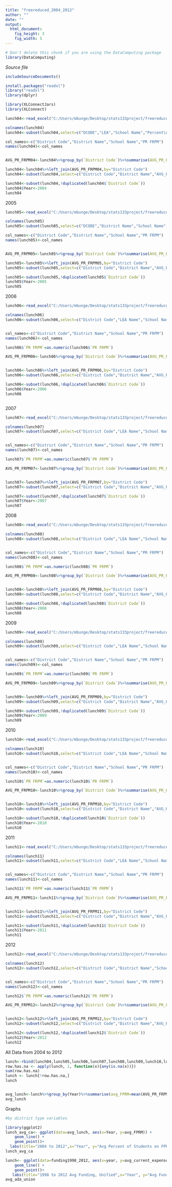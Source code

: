 ---
title: "freereduced_2004_2012"
author: ""
date: ""
output: 
  html_document:
    fig_height: 3
    fig_width: 5
---
<!-- Don't edit in between this line and the one below -->
```{r include=FALSE}
# Don't delete this chunk if you are using the DataComputing package
library(DataComputing)
```
*Source file* 
```{r, results='asis', echo=FALSE}
includeSourceDocuments()
```
<!-- Don't edit the material above this line -->

```{r}
install.packages("readxl")
library("readxl")
library(dplyr)
```
```{r}
library(XLConnectJars)
library(XLConnect)

```

```{r}

lunch04<-read_excel("C:/Users/mbunge/Desktop/stats133project/freereduced/2004.xls", sheet = 2)

colnames(lunch04)
lunch04<-subset(lunch04,select=c("DCODE","LEA","School Name","Percent\nFRPM"))

col_names<-c("District Code","District Name","School Name","PR FRPM")
names(lunch04)<-col_names


AVG_PR_FRPM04<-lunch04%>%group_by(`District Code`)%>%summarise(AVG_PR_FRPM=mean(`PR FRPM`))

lunch04<-lunch04%>%left_join(AVG_PR_FRPM04,by="District Code")
lunch04<-subset(lunch04,select=c("District Code","District Name","AVG_PR_FRPM"))

lunch04<-subset(lunch04,!duplicated(lunch04$`District Code`))
lunch04$Year<-2004
lunch04
```

2005
```{r}
lunch05<-read_excel("C:/Users/mbunge/Desktop/stats133project/freereduced/2005.xls", sheet = 2)

colnames(lunch05)
lunch05<-subset(lunch05,select=c("DCODE","District Name","School Name","Percent FRPM"))

col_names<-c("District Code","District Name","School Name","PR FRPM")
names(lunch05)<-col_names


AVG_PR_FRPM05<-lunch05%>%group_by(`District Code`)%>%summarise(AVG_PR_FRPM=mean(`PR FRPM`))

lunch05<-lunch05%>%left_join(AVG_PR_FRPM05,by="District Code")
lunch05<-subset(lunch05,select=c("District Code","District Name","AVG_PR_FRPM"))

lunch05<-subset(lunch05,!duplicated(lunch05$`District Code`))
lunch05$Year<-2005
lunch05
```
2006
```{r}
lunch06<-read_excel("C:/Users/mbunge/Desktop/stats133project/freereduced/2006.xls", sheet = 2)

colnames(lunch06)
lunch06<-subset(lunch06,select=c("District Code","LEA Name","School Name","October 2006 Percent FRPM"))


col_names<-c("District Code","District Name","School Name","PR FRPM")
names(lunch06)<-col_names

lunch06$`PR FRPM`=as.numeric(lunch06$`PR FRPM`)

AVG_PR_FRPM06<-lunch06%>%group_by(`District Code`)%>%summarise(AVG_PR_FRPM=mean(`PR FRPM`))


lunch06<-lunch06%>%left_join(AVG_PR_FRPM06,by="District Code")
lunch06<-subset(lunch06,select=c("District Code","District Name","AVG_PR_FRPM"))

lunch06<-subset(lunch06,!duplicated(lunch06$`District Code`))
lunch06$Year<-2006
lunch06



```

2007
```{r}
lunch07<-read_excel("C:/Users/mbunge/Desktop/stats133project/freereduced/2007.xls", sheet = 2)

colnames(lunch07)
lunch07<-subset(lunch07,select=c("District Code","LEA Name","School Name","October 2007 Percent FRPM"))


col_names<-c("District Code","District Name","School Name","PR FRPM")
names(lunch07)<-col_names

lunch07$`PR FRPM`=as.numeric(lunch07$`PR FRPM`)

AVG_PR_FRPM07<-lunch07%>%group_by(`District Code`)%>%summarise(AVG_PR_FRPM=mean(`PR FRPM`))


lunch07<-lunch07%>%left_join(AVG_PR_FRPM07,by="District Code")
lunch07<-subset(lunch07,select=c("District Code","District Name","AVG_PR_FRPM"))

lunch07<-subset(lunch07,!duplicated(lunch07$`District Code`))
lunch07$Year<-2007
lunch07
```

2008
```{r}
lunch08<-read_excel("C:/Users/mbunge/Desktop/stats133project/freereduced/2008.xls", sheet = 2)

colnames(lunch08)
lunch08<-subset(lunch08,select=c("District Code","LEA Name","School Name","October 2008 Percent FRPM"))


col_names<-c("District Code","District Name","School Name","PR FRPM")
names(lunch08)<-col_names

lunch08$`PR FRPM`=as.numeric(lunch08$`PR FRPM`)

AVG_PR_FRPM08<-lunch08%>%group_by(`District Code`)%>%summarise(AVG_PR_FRPM=mean(`PR FRPM`))


lunch08<-lunch08%>%left_join(AVG_PR_FRPM08,by="District Code")
lunch08<-subset(lunch08,select=c("District Code","District Name","AVG_PR_FRPM"))

lunch08<-subset(lunch08,!duplicated(lunch08$`District Code`))
lunch08$Year<-2008
lunch08
```

2009
```{r}
lunch09<-read_excel("C:/Users/mbunge/Desktop/stats133project/freereduced/2009.xls", sheet = 2)

colnames(lunch09)
lunch09<-subset(lunch09,select=c("District Code","LEA Name","School Name","October 2009 Percent FRPM"))


col_names<-c("District Code","District Name","School Name","PR FRPM")
names(lunch09)<-col_names

lunch09$`PR FRPM`=as.numeric(lunch09$`PR FRPM`)

AVG_PR_FRPM09<-lunch09%>%group_by(`District Code`)%>%summarise(AVG_PR_FRPM=mean(`PR FRPM`))


lunch09<-lunch09%>%left_join(AVG_PR_FRPM09,by="District Code")
lunch09<-subset(lunch09,select=c("District Code","District Name","AVG_PR_FRPM"))

lunch09<-subset(lunch09,!duplicated(lunch09$`District Code`))
lunch09$Year<-2009
lunch09
```

2010
```{r}
lunch10<-read_excel("C:/Users/mbunge/Desktop/stats133project/freereduced/2010.xls", sheet = 2)

colnames(lunch10)
lunch10<-subset(lunch10,select=c("District Code","LEA Name","School Name","October 2010 Percent FRPM"))


col_names<-c("District Code","District Name","School Name","PR FRPM")
names(lunch10)<-col_names

lunch10$`PR FRPM`=as.numeric(lunch10$`PR FRPM`)

AVG_PR_FRPM10<-lunch10%>%group_by(`District Code`)%>%summarise(AVG_PR_FRPM=mean(`PR FRPM`))


lunch10<-lunch10%>%left_join(AVG_PR_FRPM10,by="District Code")
lunch10<-subset(lunch10,select=c("District Code","District Name","AVG_PR_FRPM"))

lunch10<-subset(lunch10,!duplicated(lunch10$`District Code`))
lunch10$Year<-2010
lunch10
```


2011
```{r}
lunch11<-read_excel("C:/Users/mbunge/Desktop/stats133project/freereduced/2011.xls", sheet = 2)

colnames(lunch11)
lunch11<-subset(lunch11,select=c("District Code","LEA Name","School Name","October 2011 Percent FRPM"))


col_names<-c("District Code","District Name","School Name","PR FRPM")
names(lunch11)<-col_names

lunch11$`PR FRPM`=as.numeric(lunch11$`PR FRPM`)

AVG_PR_FRPM11<-lunch11%>%group_by(`District Code`)%>%summarise(AVG_PR_FRPM=mean(`PR FRPM`))


lunch11<-lunch11%>%left_join(AVG_PR_FRPM11,by="District Code")
lunch11<-subset(lunch11,select=c("District Code","District Name","AVG_PR_FRPM"))

lunch11<-subset(lunch11,!duplicated(lunch11$`District Code`))
lunch11$Year<-2011
lunch11

```

2012
```{r}
lunch12<-read_excel("C:/Users/mbunge/Desktop/stats133project/freereduced/2012.xls", sheet = 2)

colnames(lunch12)
lunch12<-subset(lunch12,select=c("District Code","District Name","School Name","October 2012 Percent (%) Eligible FRPM \n(Ages 5-17)"))


col_names<-c("District Code","District Name","School Name","PR FRPM")
names(lunch12)<-col_names

lunch12$`PR FRPM`=as.numeric(lunch12$`PR FRPM`)

AVG_PR_FRPM12<-lunch12%>%group_by(`District Code`)%>%summarise(AVG_PR_FRPM=mean(`PR FRPM`))


lunch12<-lunch12%>%left_join(AVG_PR_FRPM12,by="District Code")
lunch12<-subset(lunch12,select=c("District Code","District Name","AVG_PR_FRPM"))

lunch12<-subset(lunch12,!duplicated(lunch12$`District Code`))
lunch12$Year<-2012
lunch12

```

All Data from 2004 to 2012
```{r}
lunch<-rbind(lunch04,lunch05,lunch06,lunch07,lunch08,lunch09,lunch10,lunch11,lunch12)
row.has.na <- apply(lunch, 1, function(x){any(is.na(x))})
sum(row.has.na)
lunch <- lunch[!row.has.na,]
lunch


avg_lunch<-lunch%>%group_by(Year)%>%summarise(avg_FPRM=mean(AVG_PR_FRPM))
avg_lunch
```

Graphs
```{r}

#by district type variables

```

```{r}
library(ggplot2)
lunch_avg_ca<- ggplot(data=avg_lunch, aes(x=Year, y=avg_FPRM)) +
    geom_line() +
    geom_point()+
  labs(title="2004 to 2012",x="Year", y="Avg Percent of Students on FPRM")  
lunch_avg_ca

lunch<- ggplot(data=funding1998_2012, aes(x=year, y=avg_current_expense_per_ada_union)) +
    geom_line() +
    geom_point()+
   labs(title="1998 to 2012 Avg Funding, Unified",x="Year", y="Avg Funding Per Student") 
avg_ada_union





```